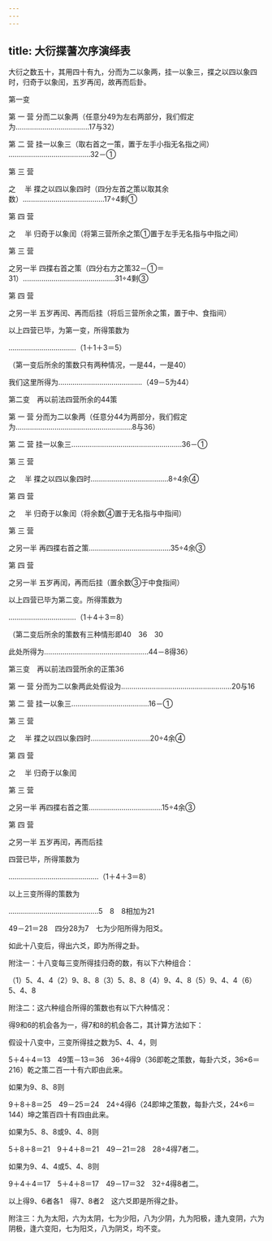 ```yaml
---
---
---
```

title: 大衍揲蓍次序演绎表
---




大衍之数五十，其用四十有九，分而为二以象两，挂一以象三，揲之以四以象四时，归奇于以象闰，五岁再闰，故再而后卦。

第一变



第 一 营 分而二以象两（任意分49为左右两部分，我们假定为....................................17与32）

第 二 营 挂一以象三（取右首之一策，置于左手小指无名指之间） ........................................32－①

第 三 营

之　 半 揲之以四以象四时（四分左首之策以取其余数）........................................17÷4剩①

第 四 营

之　 半 归奇于以象闰（将第三营所余之策①置于左手无名指与中指之间）

第 三 营

之另一半 四揲右首之策（四分右方之策32－①＝31）.............................................31÷4剩③

第 四 营

之另一半 五岁再闰、再而后挂（将后三营所余之策，置于中、食指间）

以上四营已毕，为第一变，所得策数为

.................................（1＋1＋3＝5）

（第一变后所余的策数只有两种情况，一是44，一是40）

我们这里所得为.........................................（49－5为44）

第二变　再以前法四营所余的44策



第 一 营 分而为二以象两（任意分44为两部分，我们假定为.........................................................8与36）

第 二 营 挂一以象三......................................................36－①

第 三 营

之　 半 揲之以四以象四时......................................8÷4余④

第 四 营

之　 半 归奇于以象闰（将余数④置于无名指与中指间）

第 三 营

之另一半 再四揲右首之策........................................35÷4余③

第 四 营

之另一半 五岁再闰，再而后挂（置余数③于中食指间）

以上四营已毕为第二变。所得策数为

.................................（1＋4＋3＝8）

（第二变后所余的策数有三种情形即40　36　30

此处所得为...................................................44－8得36）

第三变　再以前法四营所余的正策36



第 一 营 分而为二以象两此处假设为......................................................20与16

第 二 营 挂一以象三......................................16－①

第 三 营

之　 半 揲之以四以象四时.............................20÷4余④

第 四 营

之　 半 归奇于以象闰

第 三 营

之另一半 再四揲右首之策....................................15÷4余③

第 四 营

之另一半 五岁再闰，再而后挂

四营已毕，所得策数为

............................................（1＋4＋3＝8）

以上三变所得的策数为

............................................5　8　8相加为21

49－21＝28　四分28为7　七为少阳所得为阳爻。

如此十八变后，得出六爻，即为所得之卦。

附注一：十八变每三变所得挂归奇的数，有以下六种组合：

（1）5、4、4（2）9、8、8（3）5、8、8（4）9、4、8（5）9、4、4（6）5、4、8

附注二：这六种组合所得的策数也有以下六种情况：

得9和6的机会各为一，得7和8的机会各二，其计算方法如下：

假设十八变中，三变所得挂之数为5、4、4，则

5＋4＋4＝13　49策－13＝36　36÷4得9（36即乾之策数，每卦六爻，36×6＝216）乾之策二百一十有六即由此来。

如果为9、8、8则

9＋8＋8＝25　49－25＝24　24÷4得6（24即坤之策数，每卦六爻，24×6＝144）坤之策百四十有四由此来。

如果为5、8、8或9、4、8则

5＋8＋8＝21　9＋4＋8＝21　49－21＝28　28÷4得7者二。

如果为9、4、4或5、4、8则

9＋4＋4＝17　5＋4＋8＝17　49－17＝32　32÷4得8者二。

以上得9、6者各1　得7、8者2　这六爻即是所得之卦。

附注三：九为太阳，六为太阴，七为少阳，八为少阴，九为阳极，逢九变阴，六为阴极，逢六变阳，七为阳爻，八为阴爻，均不变。